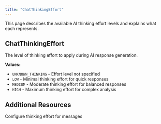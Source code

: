 ```yaml
---
title: "ChatThinkingEffort"
---
```


This page describes the available AI thinking effort levels and explains what each represents.

## ChatThinkingEffort

The level of thinking effort to apply during AI response generation.

**Values:**
- `UNKNOWN_THINKING` - Effort level not specified
- `LOW` - Minimal thinking effort for quick responses
- `MEDIUM` - Moderate thinking effort for balanced responses
- `HIGH` - Maximum thinking effort for complex analysis

## Additional Resources

<CardGroup cols={2}>
  <Card title="Send User Message" icon="message" href="/integrations/graphql-api/mutations/chat/send-user-message">
    Configure thinking effort for messages
  </Card>
</CardGroup>
